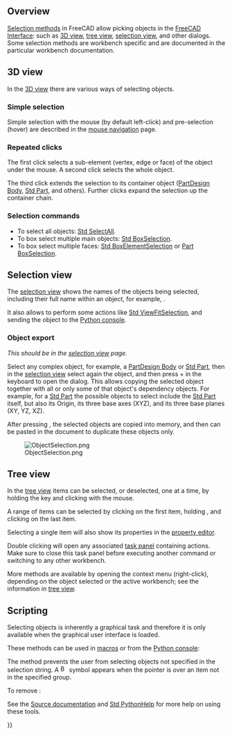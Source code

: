 <languages/>

{{Docnav
|[[Mouse_navigation|Mouse navigation]]
|[[Navigation_Cube|Navigation Cube]]
}}

{{TOCright}}

==Overview==

[[Selection_methods|Selection methods]] in FreeCAD allow picking objects in the [[Interface|FreeCAD Interface]]: such as [[3D_view|3D view]], [[Tree_view|tree view]], [[Selection_view|selection view]], and other dialogs. Some selection methods are workbench specific and are documented in the particular workbench documentation.

==3D view==

In the [[3D_view|3D view]] there are various ways of selecting objects.

===Simple selection===

Simple selection with the mouse (by default left-click) and pre-selection (hover) are described in the [[Mouse_navigation|mouse navigation]] page.

===Repeated clicks===

The first click selects a sub-element (vertex, edge or face) of the object under the mouse. A second click selects the whole object.

The third click extends the selection to its container object ([[PartDesign_Body|PartDesign Body]], [[Std_Part|Std Part]], and others). Further clicks expand the selection up the container chain.

===Selection commands===

* To select all objects: [[Std_SelectAll|Std SelectAll]].
* To box select multiple main objects: [[Std_BoxSelection|Std BoxSelection]].
* To box select multiple faces: [[Std_BoxElementSelection|Std BoxElementSelection]] or [[Part_BoxSelection|Part BoxSelection]].

==Selection view==

The [[Selection_view|selection view]] shows the names of the objects being selected, including their full name within an object, for example, {{incode|Unnamed#Body.Box001.Face17}}. 

It also allows to perform some actions like [[Std_ViewFitSelection|Std ViewFitSelection]], and sending the object to the [[Python_console|Python console]].

===Object export===

''This should be in the [[selection view]] page.''

Select any complex object, for example, a [[PartDesign_Body|PartDesign Body]] or [[Std_Part|Std Part]], then in the [[selection_view|selection view]] select again the object, and then press {{KEY|Ctrl}} + {{KEY|C}} in the keyboard to open the {{MenuCommand|Object selection}} dialog. This allows copying the selected object together with all or only some of that object's dependency objects. For example, for a [[Std_Part|Std Part]] the possible objects to select include the [[Std_Part|Std Part]] itself, but also its Origin, its three base axes (XYZ), and its three base planes (XY, YZ, XZ).

After pressing {{Button|OK}}, the selected objects are copied into memory, and then can be pasted in the document to duplicate these objects only.

[[File:ObjectSelection.png]] 

{{Caption|Object selection dialog that is launched from the [[Selection_view|selection view]].}}

==Tree view==

In the [[tree_view|tree view]] items can be selected, or deselected, one at a time, by holding the {{KEY|Ctrl}} key and clicking with the mouse.

A range of items can be selected by clicking on the first item, holding {{KEY|Shift}}, and clicking on the last item.

Selecting a single item will also show its properties in the [[property_editor|property editor]].

Double clicking will open any associated [[task_panel|task panel]] containing actions. Make sure to close this task panel before executing another command or switching to any other workbench.

More methods are available by opening the context menu (right-click), depending on the object selected or the active workbench; see the information in [[tree_view|tree view]].

==Scripting==

Selecting objects is inherently a graphical task and therefore it is only available when the graphical user interface is loaded.

These methods can be used in [[Macros|macros]] or from the [[Python_console|Python console]]:

{{Code|code=
import FreeCADGui as Gui

Gui.Selection.addSelection
Gui.Selection.addSelectionGate
Gui.Selection.Filter
}}

The {{incode|addSelectionGate}} method prevents the user from selecting objects not specified in the selection string. A [[Image:Button_invalid.svg|16px]] symbol appears when the pointer is over an item not in the specified group.

{{Code|code=
Gui.Selection.addSelectionGate("SELECT Part::Feature SUBELEMENT Edge")

#### or
Gui.Selection.addSelectionGate("SELECT Part::Feature SUBELEMENT Face")

#### or
Gui.Selection.addSelectionGate("SELECT Part::Feature SUBELEMENT Vertex")
}}

To remove {{incode|SelectionGate()}}:

{{Code|code=
Gui.Selection.removeSelectionGate()
}}

See the [[Source_documentation|Source documentation]] and [[Std_PythonHelp|Std PythonHelp]] for more help on using these tools.


{{Docnav
|[[Mouse_navigation|Mouse navigation]]
|[[Navigation_Cube|Navigation Cube]]
}}

{{Userdocnavi{{#translation:}}}}